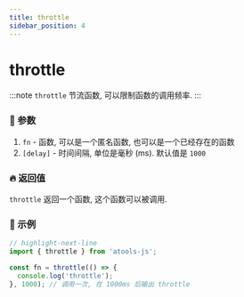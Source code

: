 ```yaml
---
title: throttle
sidebar_position: 4
---
```


# throttle

:::note
`throttle` 节流函数, 可以限制函数的调用频率.
:::

### :bento: 参数

1. `fn` - 函数, 可以是一个匿名函数, 也可以是一个已经存在的函数
2. `[delay]` - 时间间隔, 单位是毫秒 (ms). 默认值是 `1000`

### :fire: 返回值

`throttle` 返回一个函数, 这个函数可以被调用.

### :rocket: 示例

```jsx title="throttle"
// highlight-next-line
import { throttle } from 'atools-js';

const fn = throttle(() => {
  console.log('throttle');
}, 1000); // 调用一次, 在 1000ms 后输出 throttle
```
